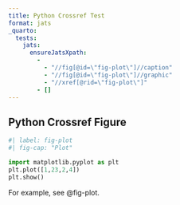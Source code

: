```yaml
---
title: Python Crossref Test
format: jats
_quarto:
  tests:
    jats:
      ensureJatsXpath:
        - 
          - "//fig[@id=\"fig-plot\"]//caption"
          - "//fig[@id=\"fig-plot\"]//graphic"
          - "//xref[@rid=\"fig-plot\"]"
        - []
---
```


## Python Crossref Figure

```python
#| label: fig-plot
#| fig-cap: "Plot"

import matplotlib.pyplot as plt
plt.plot([1,23,2,4])
plt.show()
```

For example, see @fig-plot.